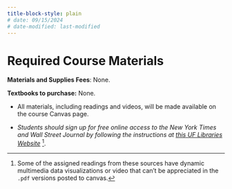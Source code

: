 ```yaml
---
title-block-style: plain
# date: 09/15/2024
# date-modified: last-modified
---
```

# Required Course Materials
<!-- # Required Course Materials {.unnumbered} -->


**Materials and Supplies Fees**: None.

**Textbooks to purchase:** None. 

- All materials, including readings and videos, will be made available on the course Canvas page. 
\bigskip

- *Students should sign up for free online access to the New York Times and Wall Street Journal by following the instructions at [this UF Libraries Website](https://businesslibrary.uflib.ufl.edu/c.php?g=943928&p=7708734)* [^1]. 



 [^1]: Some of the assigned readings from these sources have dynamic multimedia data visualizations or video that can't be appreciated in the `.pdf` versions posted to canvas. 




